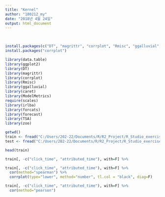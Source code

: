 ```yaml
---
title: "Kernel"
author: "180212_my"
date: "2018년 4월 24일"
output: html_document
---
```

\
```r
install.packages(c("DT", "magrittr", "corrplot", "Rmisc", "ggalluvial", "ModelMetrics", "scales", "irlba", "forcats", "forecast", "TSA", "zoo"))
install.packages("corrplot")

library(data.table)
library(ggplot2)
library(DT)
library(magrittr)
library(corrplot)
library(Rmisc)
library(ggalluvial)
library(caret)
library(ModelMetrics)
require(scales)
library(irlba)
library(forcats)
library(forecast)
library(TSA)
library(zoo)
```

```r
getwd()
train <- fread("C:/Users/202-22/Documents/R/R2_Project/R_Studio_exercise/data/Ad_tracking/train_sample.csv", showProgress=F)
test <- fread("C:/Users/202-22/Documents/R/R2_Project/R_Studio_exercise/data/Ad_tracking/test.csv", showProgress=F)
```

```r
head(train)
```

```r
train[, -c("click_time", "attributed_time"), with=F] %>%

```

```r
train[, -c("click_time", "attributed_time"), with=F] %>%
  cor(method="spearman") %>%
  corrplot(type="lower", method="number", tl.col = "black", diag=F)
```

```r
train[, -c("click_time", "attributed_time"), with=F] %>%
  cor(method="pearson")
```

```r

```

```r

```

